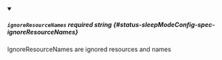 
<details className="config-field" data-expandable="false" open>
<summary>

##### `ignoreResourceNames` <span className="config-field-required" data-required="false">required</span> <span className="config-field-type">string</span> <span className="config-field-default"></span> <span className="config-field-enum"></span> {#status-sleepModeConfig-spec-ignoreResourceNames}

IgnoreResourceNames are ignored resources and names

</summary>



</details>
